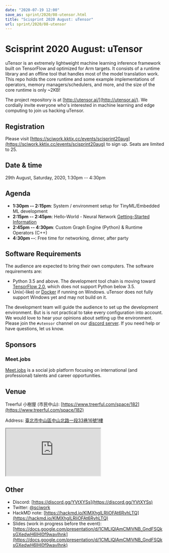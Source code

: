 ```yaml
---
date: "2020-07-19 12:00"
save_as: sprint/2020/08-utensor.html
title: "Scisprint 2020 August: uTensor"
url: sprint/2020/08-utensor
---
```


# Scisprint 2020 August: uTensor

uTensor is an extremely lightweight machine learning inference framework
built on TensorFlow and optimized for Arm targets. It consists of a
runtime library and an offline tool that handles most of the model
translation work. This repo holds the core runtime and some example
implementations of operators, memory managers/schedulers, and more, and
the size of the core runtime is only \~2KB!

The project repository is at [http://utensor.ai/](http://utensor.ai/). We cordially invite
everyone who's interested in machine learning and edge computing to join
us hacking uTensor.

## Registration

Please visit [https://sciwork.kktix.cc/events/scisprint20aug](https://sciwork.kktix.cc/events/scisprint20aug) to sign
up. Seats are limited to 25.

## Date & time

29th August, Saturday, 2020, 1:30pm \-- 4:30pm

## Agenda

- **1:30pm \-- 2:15pm**: System / environment setup for
  TinyML/Embedded ML development
- **2:15pm \-- 2:45pm**: Hello-World - Neural Network [Getting-Started
  Information](https://github.com/uTensor/utensor-helloworld)
- **2:45pm \-- 4:30pm**: Custom Graph Engine (Python) & Runtime
  Operators (C++)
- **4:30pm \--**: Free time for networking, dinner, after party

## Software Requirements

The audience are expected to bring their own computers. The software
requirements are:

- Python 3.5 and above. The development tool chain is moving toward
  [TensorFlow 2.0](https://www.tensorflow.org/install), which does not
  support Python below 3.5.
- Unix(-like) or [Docker](https://docs.docker.com/docker-for-windows/)
  if running on Windows. uTensor does not fully support Windows yet
  and may not build on it.

The development team will guide the audience to set up the development
environment. But is is not practical to take every configuration into
account. We would love to hear your opinions about setting up the
environment. Please join the `#utensor` channel on our [discord
server](https://discord.gg/YVtXYSs). If you need help or have questions,
let us know.

## Sponsors

### Meet.jobs

[Meet.jobs](https://meet.jobs/) is a social job platform focusing on
international (and professional) talents and career opportunities.

## Venue

Treerful 小樹屋 (市民中山): [https://www.treerful.com/space/182](https://www.treerful.com/space/182)

Address:
[臺北市中山區中山北路一段33巷16號1樓](https://goo.gl/maps/ca3bTh26gwSSFC5x8)

<div
  style={{
    overflow: "hidden",
    paddingBottom: "56.25%",
    position: "relative",
    height: 0,
  }}
>
  <iframe
    src="https://www.google.com/maps/embed?pb=!1m18!1m12!1m3!1d3614.5693551165086!2d121.51979081500649!3d25.048684683965536!2m3!1f0!2f0!3f0!3m2!1i1024!2i768!4f13.1!3m3!1m2!1s0x3442a9a05086db25%3A0x9476c7fc50a08ff4!2z5biC5rCR5Lit5bGx5bCP5qi55bGL!5e0!3m2!1sen!2stw!4v1595149768833!5m2!1sen!2stw"
    style={{
      left: 0,
      top: 0,
      height: "100%",
      width: "100%",
      position: "absolute",
      border: 0,
    }}
    allowfullscreen=""
    aria-hidden="false"
    tabindex="0"
  ></iframe>
</div>

## Other

- Discord: [https://discord.gg/YVtXYSs](https://discord.gg/YVtXYSs)
- Twitter: [\@sciwork](https://twitter.com/sciwork)
- HackMD note: [https://hackmd.io/KIMXhgILRliOFAt6RvhLTQ](https://hackmd.io/KIMXhgILRliOFAt6RvhLTQ)
- Slides (work in progress before the event):
  [https://docs.google.com/presentation/d/1CMLlQlAmCMIVNB_GndFSQksGXedwH6lHl0f9wavIhnk](https://docs.google.com/presentation/d/1CMLlQlAmCMIVNB_GndFSQksGXedwH6lHl0f9wavIhnk)

